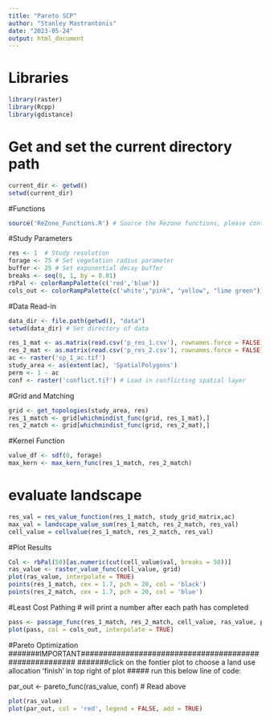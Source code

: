 ```yaml
---
title: "Pareto SCP"
author: "Stanley Mastrantonis"
date: "2023-05-24"
output: html_document
---
```


# Libraries
```r
library(raster)
library(Rcpp)
library(gdistance)
```
# Get and set the current directory path

```r
current_dir <- getwd()
setwd(current_dir)
```

#Functions
```r
source('ReZone_Functions.R') # Source the Rezone functions, please contact author for the heuristic function
```

#Study Parameters
```r
res <- 1  # Study resolution
forage <- 75 # Set vegetation radius parameter
buffer <- 25 # Set exponential decay buffer
breaks <- seq(0, 1, by = 0.01)
rbPal <- colorRampPalette(c('red','blue'))
cols_out <- colorRampPalette(c('white',"pink", "yellow", "lime green"))(length(breaks) - 1)
```


#Data Read-in
```r
data_dir <- file.path(getwd(), "data")
setwd(data_dir) # Set directory of data

res_1_mat <- as.matrix(read.csv('p_res_1.csv'), rownames.force = FALSE)
res_2_mat <- as.matrix(read.csv('p_res_2.csv'), rownames.force = FALSE)
ac <- raster('sp_1_ac.tif')
study_area <- as(extent(ac), 'SpatialPolygons')
perm <- 1 - ac
conf <- raster('conflict.tif') # Load in conflicting spatial layer
```

#Grid and Matching
```r
grid <- get_topologies(study_area, res)
res_1_match <- grid[whichmindist_func(grid, res_1_mat),]
res_2_match <- grid[whichmindist_func(grid, res_2_mat),]
```


#Kernel Function
```r
value_df <- sdf(0, forage)
max_kern <- max_kern_func(res_1_match, res_2_match)
```

# evaluate landscape 
```r
res_val = res_value_function(res_1_match, study_grid_matrix,ac)
max_val = landscape_value_sum(res_1_match, res_2_match, res_val)
cell_value = cellvalue(res_1_match, res_2_match, res_val)
```

#Plot Results
```r
Col <- rbPal(50)[as.numeric(cut(cell_value$val, breaks = 50))]
ras_value <- raster_value_func(cell_value, grid)
plot(ras_value, interpolate = TRUE)
points(res_1_match, cex = 1.7, pch = 20, col = 'black')
points(res_2_match, cex = 1.7, pch = 20, col = 'blue')
```

#Least Cost Pathing
# will print a number after each path has completed
```r
pass <- passage_func(res_1_match, res_2_match, cell_value, ras_value, perm)
plot(pass, col = cols_out, interpolate = TRUE)
```

#Pareto Optimization
#######IMPORTANT#######################################################
#######click on the fontier plot to choose a land use allocation 'finish' in top right of plot
##### run this below line of code:

par_out <- pareto_func(ras_value, conf) # Read above

```r
plot(ras_value)
plot(par_out, col = 'red', legend = FALSE, add = TRUE)
```





